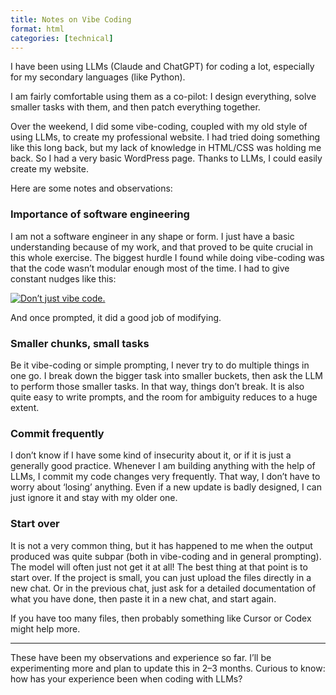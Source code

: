 ```yaml
---
title: Notes on Vibe Coding
format: html
categories: [technical]
---
```


I have been using LLMs (Claude and ChatGPT) for coding a lot, especially for my secondary languages (like Python).

I am fairly comfortable using them as a co-pilot: I design everything, solve smaller tasks with them, and then patch everything together.

Over the weekend, I did some vibe-coding, coupled with my old style of using LLMs, to create my professional website. I had tried doing something like this long back, but my lack of knowledge in HTML/CSS was holding me back. So I had a very basic WordPress page. Thanks to LLMs, I could easily create my website.

Here are some notes and observations:

<h3>Importance of software engineering</h3>

I am not a software engineer in any shape or form. I just have a basic understanding because of my work, and that proved to be quite crucial in this whole exercise. The biggest hurdle I found while doing vibe-coding was that the code wasn’t modular enough most of the time. I had to give constant nudges like this:

[![Don't just vibe code.](/images/posts/2025-09-05-notes-vibecoding/vibe_nudge.png)](/images/posts/2025-09-05-notes-vibecoding/vibe_nudge.png)


And once prompted, it did a good job of modifying.

<h3>Smaller chunks, small tasks</h3>

Be it vibe-coding or simple prompting, I never try to do multiple things in one go. I break down the bigger task into smaller buckets, then ask the LLM to perform those smaller tasks. In that way, things don’t break. It is also quite easy to write prompts, and the room for ambiguity reduces to a huge extent.

<h3>Commit frequently</h3>

I don’t know if I have some kind of insecurity about it, or if it is just a generally good practice. Whenever I am building anything with the help of LLMs, I commit my code changes very frequently. That way, I don’t have to worry about ‘losing’ anything. Even if a new update is badly designed, I can just ignore it and stay with my older one.

<h3>Start over</h3>

It is not a very common thing, but it has happened to me when the output produced was quite subpar (both in vibe-coding and in general prompting). The model will often just not get it at all! The best thing at that point is to start over. If the project is small, you can just upload the files directly in a new chat. Or in the previous chat, just ask for a detailed documentation of what you have done, then paste it in a new chat, and start again.  

If you have too many files, then probably something like Cursor or Codex might help more.

---

These have been my observations and experience so far. I’ll be experimenting more and plan to update this in 2–3 months. Curious to know: how has your experience been when coding with LLMs?
